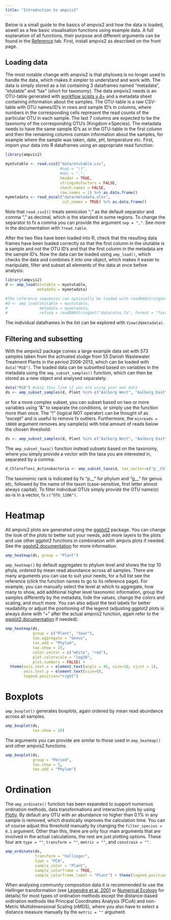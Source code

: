 ```yaml
---
title: "Introduction to ampvis2"
---
```


Below is a small guide to the basics of ampvis2 and how the data is loaded, aswell as a few basic visualisation functions using example data. A full explanation of all functions, their purpose and different arguments can be found in the [Reference](/reference/index.html) tab. First, install ampvis2 as described on the front page.

## Loading data
The most notable change with ampvis2 is that phyloseq is no longer used to handle the data, which makes it simpler to understand and work with. The data is simply stored as a list containing 3 dataframes named "metadata", "otutable" and "tax" (short for taxonomy). The data ampvis2 needs is an OTU-table generated with [workflow scipts v.4+](https://github.com/MadsAlbertsen/16S-analysis/tree/master/data.generation) and a metadata sheet containing information about the samples. The OTU-table is a raw CSV-table with OTU names/ID's in rows and sample ID's in columns, where numbers in the corresponding cells represent the read counts of the particular OTU in each sample. The last 7 columns are expected to be the taxonomy of the corresponding OTU's (Kingdom->Species). The metadata needs to have the same sample ID's as in the OTU-table in the first column and then the remaining columns contain information about the samples, for example where the sample was taken, date, pH, temperature etc. First, import your data into R dataframes using an appropriate read function:

```r
library(ampvis2)
```

```r
myotutable <- read.csv2("data/otutable.csv", 
                        #sep = "\t",
                        #dec = ".",
                        header = TRUE,
                        stringsAsFactors = FALSE,
                        check.names = FALSE,
                        row.names = 1) %>% as.data.frame()
mymetadata <- read_excel("data/metadata.xlsx",
                         col_names = TRUE) %>% as.data.frame()
```

Note that `read.csv2()` treats semicolon ";" as the default separator and comma "," as decimal, which is the standard in some regions. To change the separator to fx a comma you can provide the argument `sep = ","`. See more in the documentation with `?read.table`.

After the two files have been loaded into R, check that the resulting data frames have been loaded correctly so that the first column in the otutable is a sample and not the OTU ID's and that the first column in the metadata are the sample ID's.
Now the data can be loaded using `amp_load()`, which checks the data and combines it into one object, which makes it easier to manipulate, filter and subset all elements of the data at once before analysis:

```r
library(ampvis2)
d <- amp_load(otutable = myotutable,
              metadata = mymetadata)

#The reference sequences can optionally be loaded with readDNAStringSet() from the biostrings package:
#d <- amp_load(otutable = myotutable,
#              metadata = mymetadata,
#              refseq = readDNAStringSet("data/otus.fa", format = "fasta"))
```

The individual dataframes in the list can be explored with `View(d$metadata)`.

## Filtering and subsetting
With the ampvis2 package comes a large example data set with 573 samples taken from the activated sludge from 55 Danish Wastewater Treatment Plants in the period 2006-2013, which can be loaded with `data("MiD")`. The loaded data can be subsetted based on variables in the metadata using the `amp_subset_samples()` function, which can then be stored as a new object and analysed separately:

```r
data("MiD") #skip this line if you are using your own data
ds <- amp_subset_samples(d, Plant %in% c("Aalborg West", "Aalborg East"))
```

or for a more complex subset, you can subset based on two or more variables using "&" to separate the conditions, or simply use the function more than once. The "!" (logical NOT operator) can be thought of as "except" and is useful to remove fx outliers. Furthermore, the `minreads = 10000` argument removes any sample(s) with total amount of reads below the chosen threshold:

```r
ds <- amp_subset_samples(d, Plant %in% c("Aalborg West", "Aalborg East") & !SeqID %in% c("16SAMP-749"), minreads = 10000)
```

The `amp_subset_taxa()` function instead subsets based on the taxonomy, where you simply provide a vector with the taxa you are interested in, separated by a comma:

```r
d_Chloroflexi_Actinobacteria <- amp_subset_taxa(d, tax_vector=c("p__Chloroflexi", "p__Actinobacteria"))
```

The taxonomic rank is indicated by fx "p__" for phylum and "g__" for genus etc, followed by the name of the taxon (case-sensitive, first letter almost always capital). To filter individual OTUs simply provide the OTU name(s) as-is in a vector, fx `c("OTU_1206")`.

# Heatmap
All ampvis2 plots are generated using the [ggplot2](http://ggplot2.tidyverse.org/) package. You can change the look of the plots to better suit your needs, add more layers to the plots and use other ggplot2 functions in combination with ampvis plots if needed. See the [ggplot2 documentation](http://ggplot2.tidyverse.org/reference/index.html) for more information.

```r
amp_heatmap(ds, group = "Plant")
```

`amp_heatmap()` by default aggregates to phylum level and shows the top 10 phyla, ordered by mean read abundance across all samples. There are many arguments you can use to suit your needs, for a full list see the reference (click the function names to go to its reference page). For example, you can manually select the level at which to aggregate, how many to show, add additional higher level taxonomic information, group the samples differently by the metadata, hide the values, change the colors and scaling, and much more. You can also adjust the text labels for better readability or adjust the positioning of the legend (adjusting ggplot2 plots is always done with "+" after the actual ampvis2 function, again refer to the [ggplot2 documentation](http://ggplot2.tidyverse.org/reference/index.html) if needed):

```r
amp_heatmap(ds,
            group = c("Plant", "Year"),
            tax.aggregate = "Genus",
            tax.add = "Phylum",
            tax.show = 25,
            color.vector = c("white", "red"),
            plot.colorscale = "log10",
            plot.numbers = FALSE) +
  theme(axis.text.x = element_text(angle = 45, size=10, vjust = 1),
        axis.text.y = element_text(size=8),
        legend.position="right")
```

# Boxplots
`amp_boxplot()` generates boxplots, again ordered by mean read abundance across all samples. 

```r
amp_boxplot(ds,
            tax.show = 20)
```

The arguments you can provide are similar to those used in `amp_heatmap()` and other ampvis2 functions:

```r
amp_boxplot(ds,
            group = "Period",
            tax.show = 5,
            tax.add = "Phylum")
```

# Ordination
The `amp_ordinate()` function has been expanded to support numerous ordination methods, data transformations and interactive plots by using [Plotly](https://plot.ly/). By default any OTU with an abundance no higher than 0.1% in any sample is removed, which drastically improves the calculation time. You can of course adjust this threshold manually by changing the `filter_species = 0.1` argument. Other than this, there are only four main arguments that are involved in the actual calculations, the rest are just plotting options. These four are `type = ""`, `transform = ""`, `metric = ""`, and `constrain = ""`.

```r
amp_ordinate(ds, 
             transform = "hellinger",
             type = "PCA",
             sample_color = "Plant",
             sample_colorframe = TRUE,
             sample_colorframe_label = "Plant") + theme(legend.position = "blank")
```

When analysing community composition data it is recommended to use the Hellinger transformation (see [Legendre et al, 2001](https://doi.org/10.1007/s004420100716) or [Numerical Ecology](https://www.elsevier.com/books/numerical-ecology/legendre/978-0-444-53868-0) for details) for most types of ordination methods except the distance-based ordination methods like Principal Coordinates Analysis (PCoA) and non-Metric Multidimensional Scaling (nMDS), where you also have to select a distance measure manually by the `metric = ""` argument. 

